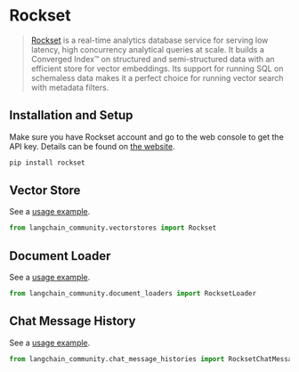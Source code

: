 # Rockset

>[Rockset](https://rockset.com/product/) is a real-time analytics database service for serving low latency, high concurrency analytical queries at scale. It builds a Converged Index™ on structured and semi-structured data with an efficient store for vector embeddings. Its support for running SQL on schemaless data makes it a perfect choice for running vector search with metadata filters.

## Installation and Setup

Make sure you have Rockset account and go to the web console to get the API key. Details can be found on [the website](https://rockset.com/docs/rest-api/).

```bash
pip install rockset
```

## Vector Store

See a [usage example](/oss/integrations/vectorstores/rockset).

```python
from langchain_community.vectorstores import Rockset
```

## Document Loader

See a [usage example](/oss/integrations/document_loaders/rockset).
```python
from langchain_community.document_loaders import RocksetLoader
```

## Chat Message History

See a [usage example](/oss/integrations/memory/rockset_chat_message_history).
```python
from langchain_community.chat_message_histories import RocksetChatMessageHistory
```
